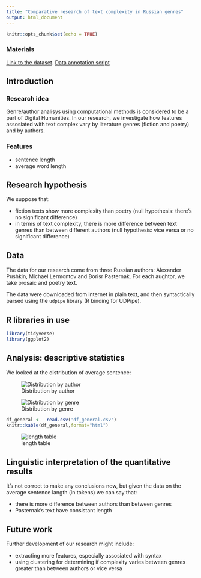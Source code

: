 ```yaml
---
title: "Comparative research of text complexity in Russian genres"
output: html_document
---
```


```r
knitr::opts_chunk$set(echo = TRUE)
```

### Materials

[Link to the dataset](https://github.com/maryszmary/R_course/blob/master/project/total.csv).
[Data annotation script](https://github.com/maryszmary/R_course/blob/master/project/collect_data.r)

## Introduction

### Research idea

Genre/author analisys using computational methods is considered to be a part of Digital Humanities. In our research, we investigate how features assosiated with text complex vary by literature genres (fiction and poetry) and by authors.

### Features

* sentence length
* average word length

## Research hypothesis  

We suppose that:

* fiction texts show more complexity than poetry (null hypothesis: there's no significant difference)
* in terms of text complexity, there is more difference between text genres than between different authors (null hypothesis: vice versa or no significant difference)


## Data

The data for our research come from three Russian authors: Alexander Pushkin, Michael Lermontov and Borisr Pasternak. For each aughtor, we take prosaic and poetry text.

The data were downloaded from internet in plain text, and then syntactically parsed using the `udpipe` library (R binding for UDPipe).


## R libraries in use
```r
library(tidyverse)
library(ggplot2)
```

## Analysis: descriptive statistics

We looked at the distribution of average sentence:


![Distribution by author](Rplot_avtor.png)

![Distribution by genre](Rplot_genres.png)

```r
df_general <-  read.csv('df_general.csv')
knitr::kable(df_general,format="html")
```

![length table](table_general.png)

## Linguistic interpretation of the quantitative results  

It's not correct to make any conclusions now, but given the data on the average sentence langth (in tokens) we can say that:

* there is more difference between authors than between genres
* Pasternak's text have consistant length

## Future work

Further development of our research might include:

* extracting more features, especially assosiated with syntax
* using clustering for determining if complexity varies between genres greater than between authors or vice versa